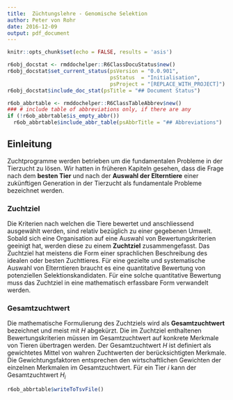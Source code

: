 ```yaml
---
title:  Züchtungslehre - Genomische Selektion
author: Peter von Rohr
date: 2016-12-09
output: pdf_document
---
```


```r
knitr::opts_chunk$set(echo = FALSE, results = 'asis')
```

```r
r6obj_docstat <- rmddochelper::R6ClassDocuStatus$new()
r6obj_docstat$set_current_status(psVersion = "0.0.901",
                                 psStatus  = "Initialisation",
                                 psProject = "[REPLACE_WITH_PROJECT]")
r6obj_docstat$include_doc_stat(psTitle = "## Document Status")
```


```r
r6ob_abbrtable <- rmddochelper::R6ClassTableAbbrev$new()
### # include table of abbreviations only, if there are any
if (!r6ob_abbrtable$is_empty_abbr())
  r6ob_abbrtable$include_abbr_table(psAbbrTitle = "## Abbreviations")
```

## Einleitung
Zuchtprogramme werden betrieben um die fundamentalen Probleme in der Tierzucht zu lösen. Wir hatten in früheren Kapiteln gesehen, dass die Frage nach dem __besten Tier__ und nach der __Auswahl der Elterntiere__ einer zukünftigen Generation in der Tierzucht als fundamentale Probleme bezeichnet werden. 

### Zuchtziel
Die Kriterien nach welchen die Tiere bewertet und anschliessend ausgewählt werden, sind relativ bezüglich zu einer gegebenen Umwelt. Sobald sich eine Organisation auf eine Auswahl von Bewertungskriterien geeinigt hat, werden diese zu einem __Zuchtziel__ zusammengefasst. Das Zuchtziel hat meistens die Form einer sprachlichen Beschreibung des idealen oder besten Zuchttieres. Für eine gezielte und systematische Auswahl von Elterntieren braucht es eine quantitative Bewertung von potenziellen Selektionskandidaten. Für eine solche quantitative Bewertung muss das Zuchtziel in eine mathematisch erfassbare Form verwandelt werden.

### Gesamtzuchtwert
Die mathematische Formulierung des Zuchtziels wird als __Gesamtzuchtwert__ bezeichnet und meist mit $H$ abgekürzt. Die im Zuchtziel enthaltenen Bewertungskriterien müssen im Gesamtzuchtwert auf konkrete Merkmale von Tieren übertragen werden. Der Gesamtzuchtwert $H$ ist definiert als gewichtetes Mittel von wahren Zuchtwerten der berücksichtigten Merkmale. Die Gewichtungsfaktoren entsprechen den wirtschaftlichen Gewichten der einzelnen Merkmalen im Gesamtzuchtwert. Für ein Tier $i$ kann der Gesamtzuchtwert $H_i$  

```r
r6ob_abbrtable$writeToTsvFile()
```
<!-- END of document                 -- 
  -- Below this must not be anything --> 
